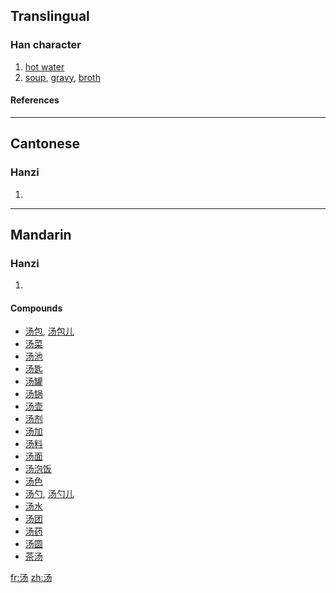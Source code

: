 {{see|湯}}

==Translingual==
===Han character===
{{Han char|rn=85|rad=水|as=03|sn=6|four=|canj=水弓尸竹 (ENSH)}}
# [[hot water]]
# [[soup]], [[gravy]], [[broth]]
====References====
{{Han ref|kx=0607.051|hdz=31556.010|uh=6C64|ud=27748}}

----
==Cantonese==
===Hanzi===
{{yue-hanzi|jyut=|y=tong1}}
# {{defn|Cantonese}}

----
==Mandarin==
===Hanzi===
{{cmn-hanzi|tra=湯|pin=[[shāng]] ([[shang1]]), [[tāng]] ([[tang1]]), [[tàng]] ([[tang4]]), [[yáng]] ([[yang2]])|wg=shang<sup>1</sup>, t'ang<sup>1</sup>, t'ang<sup>4</sup>, yang<sup>2</sup>}}
# {{defn|Mandarin}}

====Compounds====
*[[汤包]], [[汤包儿]]
*[[汤菜]]
*[[汤池]]
*[[汤匙]]
*[[汤罐]]
*[[汤锅]]
*[[汤壶]]
*[[汤剂]]
*[[汤加]]
*[[汤料]]
*[[汤面]]
*[[汤泡饭]]
*[[汤色]]
*[[汤勺]], [[汤勺儿]]
*[[汤水]]
*[[汤团]]
*[[汤药]]
*[[汤圆]]
*[[茶汤]]

[[fr:汤]]
[[zh:汤]]